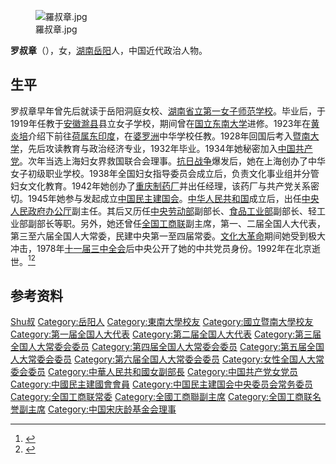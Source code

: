 [[File:羅叔章.jpg|thumb]]

'''罗叔章'''（{{bd|1899年|12月21日|1992年|1月30日|catIdx=Luo罗}}），女，[[湖南|湖南]][[岳阳|岳阳]]人，中国近代政治人物。

== 生平 ==
罗叔章早年曾先后就读于岳阳洞庭女校、[[湖南省立第一女子师范学校|湖南省立第一女子师范学校]]。毕业后，于1919年任教于[[安徽|安徽]][[滁县|滁县]]县立女子学校，期间曾在[[国立东南大学|国立东南大学]]进修。1923年在[[黄炎培|黄炎培]]介绍下前往[[荷属东印度|荷属东印度]]，在[[婆罗洲|婆罗洲]]中华学校任教。1928年回国后考入[[暨南大学|暨南大学]]，先后攻读教育与政治经济专业，1932年毕业。1934年她秘密加入[[中国共产党|中国共产党]]。次年当选上海妇女界救国联合会理事。[[抗日战争|抗日战争]]爆发后，她在上海创办了中华女子初级职业学校。1938年全国妇女指导委员会成立后，负责文化事业组并分管妇女文化教育。1942年她创办了[[重庆制药厂|重庆制药厂]]并出任经理，该药厂与共产党关系密切。1945年她参与发起成立[[中国民主建国会|中国民主建国会]]。[[中华人民共和国|中华人民共和国]]成立后，出任[[中央人民政府办公厅|中央人民政府办公厅]]副主任。其后又历任[[中央劳动部|中央劳动部]]副部长、[[食品工业部|食品工业部]]副部长、轻工业部副部长等职。另外，她还曾任[[全国工商联|全国工商联]]副主席，第一、二届全国人大代表，第三至六届全国人大常委，民建中央第一至四届常委。[[文化大革命|文化大革命]]期间她受到极大冲击，1978年[[十一届三中全会|十一届三中全会]]后中央公开了她的中共党员身份。1992年在北京逝世。<ref>{{cite web|url=http://www.yzmj.org.cn/article.asp?articleid=1068|title=罗叔章　——中国现代妇女运动的先驱|publisher=扬州民建|deadurl=yes|archiveurl=https://web.archive.org/web/20150402133120/http://www.yzmj.org.cn/article.asp?articleid=1068|archivedate=2015-04-02}}</ref><ref>{{cite web|url=http://www.shjcw.gov.cn/jiancha/node4420/node4465/node4470/userobject1ai75140.html|title=妇女志|publisher=上海女性|deadurl=yes|archiveurl=https://web.archive.org/web/20150402121148/http://www.shjcw.gov.cn/jiancha/node4420/node4465/node4470/userobject1ai75140.html|archivedate=2015-04-02}}</ref>

== 参考资料 ==
{{reflist}}

{{Navboxes 
| title  = 罗叔章在[[中国民主建国会|中国民主建国会]]的职务
| list1  =
{{中国民主建国会第一届中央委员会}}
{{中国民主建国会第二届中央委员会}}
{{中国民主建国会第三届中央委员会}}
{{中国民主建国会第四届中央委员会}}
}}
{{Navboxes 
| title  = 罗叔章在[[中华全国工商业联合会|中华全国工商业联合会]]的职务
| list1  =
{{中华全国工商业联合会第三届执行委员会}}
{{中华全国工商业联合会第四届执行委员会}}
{{中华全国工商业联合会第五届执行委员会}}
{{中华全国工商业联合会第六届执行委员会}}
}}
{{Navboxes 
| title  = 罗叔章在[[中华全国妇女联合会|中华全国妇女联合会]]的职务
| list1  =
{{中华全国民主妇女联合会第一届执行委员会}}
{{中华全国民主妇女联合会第二届执行委员会}}
}}
{{Navboxes 
| title  = 罗叔章在[[中国宋庆龄基金会|中国宋庆龄基金会]]的职务
| list1  =
{{宋庆龄基金会第一届理事会}}
}}

{{Authority control}}
{{DEFAULTSORT:Luo罗}}
[[Category:罗姓|Shu叔]]
[[Category:岳阳人|Category:岳阳人]]
[[Category:東南大學校友|Category:東南大學校友]]
[[Category:國立暨南大學校友|Category:國立暨南大學校友]]
[[Category:第一届全国人大代表|Category:第一届全国人大代表]]
[[Category:第二届全国人大代表|Category:第二届全国人大代表]]
[[Category:第三届全国人大常委会委员|Category:第三届全国人大常委会委员]]
[[Category:第四届全国人大常委会委员|Category:第四届全国人大常委会委员]]
[[Category:第五届全国人大常委会委员|Category:第五届全国人大常委会委员]]
[[Category:第六届全国人大常委会委员|Category:第六届全国人大常委会委员]]
[[Category:女性全国人大常委会委员|Category:女性全国人大常委会委员]]
[[Category:中華人民共和國女副部長|Category:中華人民共和國女副部長]]
[[Category:中国共产党女党员|Category:中国共产党女党员]]
[[Category:中國民主建國會會員|Category:中國民主建國會會員]]
[[Category:中国民主建国会中央委员会常务委员|Category:中国民主建国会中央委员会常务委员]]
[[Category:全国工商联常委|Category:全国工商联常委]]
[[Category:全國工商聯副主席|Category:全國工商聯副主席]]
[[Category:全国工商联名誉副主席|Category:全国工商联名誉副主席]]
[[Category:中国宋庆龄基金会理事|Category:中国宋庆龄基金会理事]]
